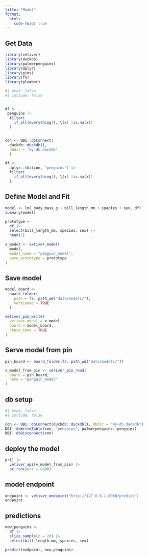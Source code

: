 ```yaml
---
title: "Model"
format:
  html:
    code-fold: true
---
```


## Get Data

```r
library(vetiver)
library(duckdb)
library(palmerpenguins)
library(dplyr)
library(pins)
library(fs)
library(plumber)
```

```r
#| eval: false
#| include: false


df <- 
 penguins |> 
  filter(
    if_all(everything(), \(x) !is.na(x))
  )
  
```

```r
con <- DBI::dbConnect(
  duckdb::duckdb(), 
  dbdir = "my-db.duckdb"
  )

df <- 
  dplyr::tbl(con, "penguins") |> 
  filter(
    if_all(everything(), \(x) !is.na(x))
  )

```


## Define Model and Fit

```r
model <- lm( body_mass_g ~ bill_length_mm + species + sex, df)
summary(model)
```
```r

prototype <- 
  df |> 
  select(bill_length_mm, species, sex) |> 
  head(1)
  
v_model <- vetiver_model(
  model, 
  model_name = "penguin_model", 
  save_prototype = prototype
)
```



## Save model

```r
model_board <- 
  board_folder(
    path = fs::path_wd("data/models/"),
    versioned = TRUE 
  )

vetiver_pin_write(
  vetiver_model = v_model,
  board = model_board,
  check_renv = TRUE
)
```

## Serve model from pin

```r
pin_board <- board_folder(fs::path_wd("data/models/"))

v_model_from_pin <- vetiver_pin_read(
  board = pin_board,
  name = "penguin_model"
)

```


## db setup

```r
#| eval: false
#| include: false

con <- DBI::dbConnect(duckdb::duckdb(), dbdir = "my-db.duckdb")
DBI::dbWriteTable(con, "penguins", palmerpenguins::penguins)
DBI::dbDisconnect(con)

```




## deploy the model

```r
pr() |> 
  vetiver_api(v_model_from_pin) |> 
  pr_run(port = 8080)
```
## model endpoint

```r
endpoint <- vetiver_endpoint("http://127.0.0.1:8080/predict")
endpoint

```

## predictions

```r
new_penguins <- 
  df |> 
  slice_sample(n = 20) |> 
  select(bill_length_mm, species, sex)

predict(endpoint, new_penguins)

```


